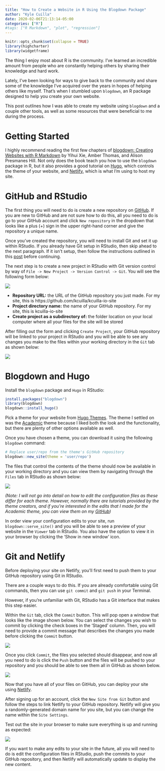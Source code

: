 ```yaml
---
title: "How to Create a Website in R Using the Blogdown Package"
author: "Kyle Cuilla"
date: 2020-02-06T21:13:14-05:00
categories: ["R"]
#tags: ["R Markdown", "plot", "regression"]
---
```


```r
knitr::opts_chunk$set(collapse = TRUE)
library(highcharter)
library(widgetframe)
```

The thing I enjoy most about R is the community. I've learned an incredible amount from people who are constantly helping others by sharing their knowledge and hard work. 

Lately, I've been looking for ways to give back to the community and share some of the knowledge I've acquired over the years in hopes of helping others like myself. That's when I stumbled upon `blogdown`, an R package designed to help you create your own website. 

This post outlines how I was able to create my website using `blogdown` and a couple other tools, as well as some resources that were beneficial to me during the process.


# Getting Started

I highly recommend reading the first few chapters of [blogdown: Creating Websites with R Markdown](https://bookdown.org/yihui/blogdown/) by Yihui Xie, Amber Thomas, and Alison Presmanes Hill. Not only does the book teach you how to use the `blogdown` package in R, but it also provides a good tutorial on [Hugo](https://themes.gohugo.io/), which controls the theme of your website, and [Netlify](https://www.netlify.com/), which is what I'm using to host my site.


# GitHub and RStudio

The first thing you will need to do is create a new repository on [GitHub](https://github.com/). If you are new to GitHub and are not sure how to do this, all you need to do is go to your GitHub account and click `New repository` in the dropdown that looks like a plus (+) sign in the upper right-hand corner and give the repository a unique name. 

Once you've created the repository, you will need to install Git and set it up within RStudio. If you already have Git setup in RStudio, then skip ahead to the next paragraph. If it isn't setup, then follow the instructions outlined in this [post](http://www.geo.uzh.ch/microsite/reproducible_research/post/rr-rstudio-git/) before continuing.

The next step is to create a new project in RStudio with Git version control by way of  `File -> New Project -> Version Control -> Git`. You will see the following form below:

![](/img/gitform.PNG)

- <b>Repository URL:</b> the URL of the GitHub repository you just made. For my site, this is https://github.com/kcuilla/kcuilla-io-site
- <b>Project directory name:</b> the name of your GitHub repository. For my site, this is kcuilla-io-site
- <b>Create project as a subdirectory of:</b> the folder location on your local computer where all your files for the site will be stored

After filling out the form and clicking `Create Project`, your GitHub repository will be linked to your project in RStudio and you will be able to see any changes you make to the files within your working directory in the `Git` tab as shown below:

![](/img/gitenvironment.PNG)


# Blogdown and Hugo

Install the `blogdown` package and `Hugo` in RStudio:

```r
install.packages("blogdown")
library(blogdown)
blogdown::install_hugo()

```

Pick a theme for your website from [Hugo Themes](https://themes.gohugo.io/). The theme I settled on was the [Academic](https://themes.gohugo.io/academic/) theme because I liked both the look and the functionality, but there are plenty of other options available as well.

Once you have chosen a theme, you can download it using the following `blogdown` command:

```r
# Replace user/repo from the theme's GitHub repository
blogdown::new_site(theme = 'user/repo')

```

The files that control the contents of the theme should now be available in your working directory and you can view them by navigating through the `Files` tab in RStudio as shown below:

![](/img/file_folders.PNG)

<i>(Note: I will not go into detail on how to edit the configuration files as these differ for each theme. However, normally there are tutorials provided by the theme creators, and if you're interested in the edits that I made for the Academic theme, you can view them on my [GitHub](https://github.com/kcuilla/kcuilla.github.io))</i>

In order view your configuration edits to your site, run `blogdown::serve_site()` and you will be able to see a preview of your website in the `Viewer` tab in RStudio. You also have the option to view it in your browser by clicking the 'Show in new window' icon.  


# Git and Netlify

Before deploying your site on Netlify, you'll first need to push them to your GitHub repository using Git in RStudio. 

There are a couple ways to do this. If you are already comfortable using Git commands, then you can use `git commit` and `git push` in your Terminal. 

However, if you're unfamiliar with Git, RStudio has a Git interface that makes this step easier. 

Within the `Git` tab, click the `Commit` button. This will pop open a window that looks like the image shown below. You can select the changes you wish to commit by clicking the check boxes in the 'Staged' column. Then, you will need to provide a commit message that describes the changes you made before clicking the `Commit` button.

![](/img/gitcommit.PNG)

Once you click `Commit`, the files you selected should disappear, and now all you need to do is click the `Push` button and the files will be pushed to your repository and you should be able to see them all in GitHub as shown below.

![](/img/githubpage.PNG)

Now that you have all of your files on GitHub, you can deploy your site using [Netlify](https://www.netlify.com/). 

After signing up for an account, click the `New Site from Git` button and follow the steps to link Netlify to your GitHub repository. Netlify will give you a randomly-generated domain name for you site, but you can change the name within the `Site Settings`. 

Test out the site in your browser to make sure everything is up and running as expected:

![](/img/website.PNG)

If you want to make any edits to your site in the future, all you will need to do is edit the configuration files in RStudio, push the commits to your GitHub repository, and then Netlify will automatically update to display the new content.



